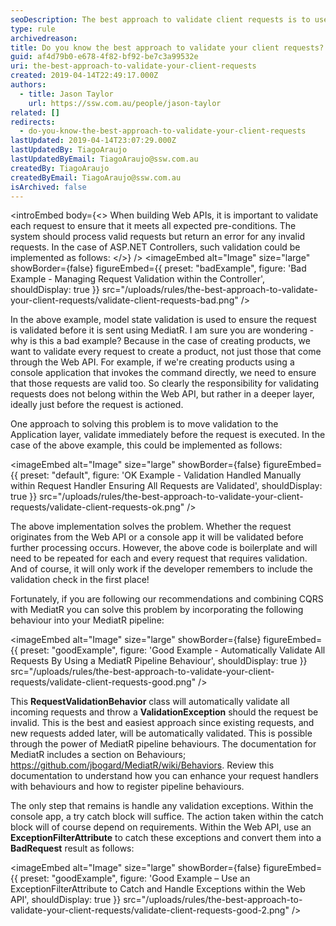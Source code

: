 ```yaml
---
seoDescription: The best approach to validate client requests is to use a MediatR pipeline behavior that automatically validates all incoming requests and throws a ValidationException if the request is invalid.
type: rule
archivedreason:
title: Do you know the best approach to validate your client requests?
guid: af4d79b0-e678-4f82-bf92-be7c3a99532e
uri: the-best-approach-to-validate-your-client-requests
created: 2019-04-14T22:49:17.000Z
authors:
  - title: Jason Taylor
    url: https://ssw.com.au/people/jason-taylor
related: []
redirects:
  - do-you-know-the-best-approach-to-validate-your-client-requests
lastUpdated: 2019-04-14T23:07:29.000Z
lastUpdatedBy: TiagoAraujo
lastUpdatedByEmail: TiagoAraujo@ssw.com.au
createdBy: TiagoAraujo
createdByEmail: TiagoAraujo@ssw.com.au
isArchived: false
---
```


<introEmbed
  body={<>
When building Web APIs, it is important to validate each request to ensure that it meets all expected pre-conditions. The system should process valid requests but return an error for any invalid requests. In the case of ASP.NET Controllers, such validation could be implemented as follows:
  </>}
/>
<imageEmbed
  alt="Image"
  size="large"
  showBorder={false}
  figureEmbed={{
    preset: "badExample",
    figure: 'Bad Example - Managing Request Validation within the Controller',
    shouldDisplay: true
  }}
  src="/uploads/rules/the-best-approach-to-validate-your-client-requests/validate-client-requests-bad.png"
/>

In the above example, model state validation is used to ensure the request is validated before it is sent using MediatR. I am sure you are wondering - why is this a bad example? Because in the case of creating products, we want to validate every request to create a product, not just those that come through the Web API. For example, if we're creating products using a console application that invokes the command directly, we need to ensure that those requests are valid too. So clearly the responsibility for validating requests does not belong within the Web API, but rather in a deeper layer, ideally just before the request is actioned.

One approach to solving this problem is to move validation to the Application layer, validate immediately before the request is executed. In the case of the above example, this could be implemented as follows:


<imageEmbed
  alt="Image"
  size="large"
  showBorder={false}
  figureEmbed={{
    preset: "default",
    figure: 'OK Example - Validation Handled Manually within Request Handler Ensuring All Requests are Validated',
    shouldDisplay: true
  }}
  src="/uploads/rules/the-best-approach-to-validate-your-client-requests/validate-client-requests-ok.png"
/>

The above implementation solves the problem. Whether the request originates from the Web API or a console app it will be validated before further processing occurs. However, the above code is boilerplate and will need to be repeated for each and every request that requires validation. And of course, it will only work if the developer remembers to include the validation check in the first place!

Fortunately, if you are following our recommendations and combining CQRS with MediatR you can solve this problem by incorporating the following behaviour into your MediatR pipeline:

<imageEmbed
  alt="Image"
  size="large"
  showBorder={false}
  figureEmbed={{
    preset: "goodExample",
    figure: 'Good Example - Automatically Validate All Requests By Using a MediatR Pipeline Behaviour',
    shouldDisplay: true
  }}
  src="/uploads/rules/the-best-approach-to-validate-your-client-requests/validate-client-requests-good.png"
/>

This **RequestValidationBehavior** class will automatically validate all incoming requests and throw a **ValidationException** should the request be invalid. This is the best and easiest approach since existing requests, and new requests added later, will be automatically validated. This is possible through the power of MediatR pipeline behaviours. The documentation for MediatR includes a section on Behaviours; https://github.com/jbogard/MediatR/wiki/Behaviors. Review this documentation to understand how you can enhance your request handlers with behaviours and how to register pipeline behaviours.

The only step that remains is handle any validation exceptions. Within the console app, a try catch block will suffice. The action taken within the catch block will of course depend on requirements. Within the Web API, use an **ExceptionFilterAttribute** to catch these exceptions and convert them into a **BadRequest** result as follows:

<imageEmbed
  alt="Image"
  size="large"
  showBorder={false}
  figureEmbed={{
    preset: "goodExample",
    figure: 'Good Example – Use an ExceptionFilterAttribute to Catch and Handle Exceptions within the Web API',
    shouldDisplay: true
  }}
  src="/uploads/rules/the-best-approach-to-validate-your-client-requests/validate-client-requests-good-2.png"
/>
